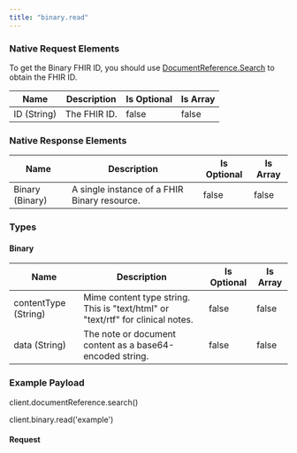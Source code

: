 ```yaml
---
title: "binary.read"
---
```


### Native Request Elements
To get the Binary FHIR ID, you should use [DocumentReference.Search](/functions/document-reference-search) to obtain the FHIR ID.

| Name | Description | Is Optional | Is Array |
|------|-------------|-------------|-----------|
| ID (String) | The FHIR ID. | false | false |

### Native Response Elements

| Name | Description | Is Optional | Is Array |
|------|-------------|-------------|-----------|
| Binary (Binary) | A single instance of a FHIR Binary resource. | false | false |

### Types

#### Binary

| Name | Description | Is Optional | Is Array |
|------|-------------|-------------|-----------|
| contentType (String) | Mime content type string. This is "text/html" or "text/rtf" for clinical notes. | false | false |
| data (String) | The note or document content as a base64-encoded string. | false | false |

### Example Payload

client.documentReference.search()

client.binary.read('example')

#### Request

